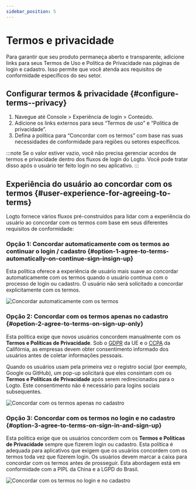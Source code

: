 ```yaml
---
sidebar_position: 5
---
```


# Termos e privacidade

Para garantir que seu produto permaneça aberto e transparente, adicione links para seus Termos de Uso e Política de Privacidade nas páginas de login e cadastro. Isso permite que você atenda aos requisitos de conformidade específicos do seu setor.

## Configurar termos & privacidade \{#configure-terms--privacy}

1. Navegue até <CloudLink to="/sign-in-experience/content">Console > Experiência de login > Conteúdo</CloudLink>.
2. Adicione os links externos para seus “Termos de uso” e “Política de privacidade”.
3. Defina a política para “Concordar com os termos” com base nas suas necessidades de conformidade para regiões ou setores específicos.

:::note
Se o valor estiver vazio, você não precisa gerenciar acordos de termos e privacidade dentro dos fluxos de login do Logto. Você pode tratar disso após o usuário ter feito login no seu aplicativo.
:::

## Experiência do usuário ao concordar com os termos \{#user-experience-for-agreeing-to-terms}

Logto fornece vários fluxos pré-construídos para lidar com a experiência do usuário ao concordar com os termos com base em seus diferentes requisitos de conformidade:

### Opção 1: Concordar automaticamente com os termos ao continuar o login / cadastro \{#option-1-agree-to-terms-automatically-on-continue-sign-insign-up}

Esta política oferece a experiência de usuário mais suave ao concordar automaticamente com os termos quando o usuário continua com o processo de login ou cadastro.
O usuário não será solicitado a concordar explicitamente com os termos.

<img src="/img/assets/auto-agree-to-terms.png" alt="Concordar automaticamente com os termos" />

### Opção 2: Concordar com os termos apenas no cadastro \{#opetion-2-agree-to-terms-on-sign-up-only}

Esta política exige que novos usuários concordem manualmente com os **Termos e Políticas de Privacidade**. Sob o [GDPR](https://gdpr-info.eu/art-4-gdpr/) da UE e o [CCPA](https://oag.ca.gov/privacy/ccpa) da Califórnia, as empresas devem obter consentimento informado dos usuários antes de coletar informações pessoais.

Quando os usuários usam pela primeira vez o registro social (por exemplo, Google ou GitHub), um pop-up solicitará que eles consintam com os **Termos e Políticas de Privacidade** após serem redirecionados para o Logto. Este consentimento não é necessário para logins sociais subsequentes.

<img
  src="/img/assets/sign-up-only-agree-to-terms.png"
  alt="Concordar com os termos apenas no cadastro"
/>

### Opção 3: Concordar com os termos no login e no cadastro \{#option-3-agree-to-terms-on-sign-in-and-sign-up}

Esta política exige que os usuários concordem com os **Termos e Políticas de Privacidade** sempre que fizerem login ou cadastro. Esta política é adequada para aplicativos que exigem que os usuários concordem com os termos toda vez que fizerem login. Os usuários devem marcar a caixa para concordar com os termos antes de prosseguir. Esta abordagem está em conformidade com a PIPL da China e a LGPD do Brasil.

<img
  src="/img/assets/sign-in-agree-to-terms.png"
  alt="Concordar com os termos no login e no cadastro"
/>
